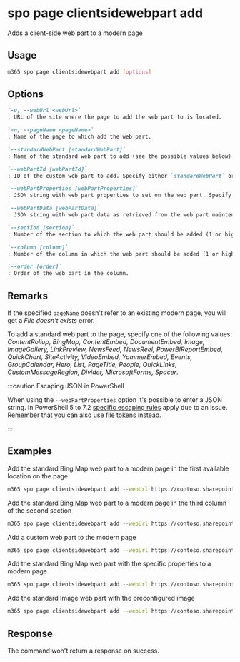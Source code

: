 
# spo page clientsidewebpart add

Adds a client-side web part to a modern page

## Usage

```sh
m365 spo page clientsidewebpart add [options]
```

## Options

```md defintion-list
`-u, --webUrl <webUrl>`
: URL of the site where the page to add the web part to is located.

`-n, --pageName <pageName>`
: Name of the page to which add the web part.

`--standardWebPart [standardWebPart]`
: Name of the standard web part to add (see the possible values below). Specify either `standardWebPart` or `webPartId` but not both.

`--webPartId [webPartId]`
: ID of the custom web part to add. Specify either `standardWebPart` or `webPartId` but not both.

`--webPartProperties [webPartProperties]`
: JSON string with web part properties to set on the web part. Specify either `webPartProperties` or `webPartData` but not both.

`--webPartData [webPartData]`
: JSON string with web part data as retrieved from the web part maintenance mode. Specify either `webPartProperties` or `webPartData` but not both.

`--section [section]`
: Number of the section to which the web part should be added (1 or higher).

`--column [column]`
: Number of the column in which the web part should be added (1 or higher).

`--order [order]`
: Order of the web part in the column.
```

<Global />

## Remarks

If the specified `pageName` doesn't refer to an existing modern page, you will get a _File doesn't exists_ error.

To add a standard web part to the page, specify one of the following values: _ContentRollup, BingMap, ContentEmbed, DocumentEmbed, Image, ImageGallery, LinkPreview, NewsFeed, NewsReel, PowerBIReportEmbed, QuickChart, SiteActivity, VideoEmbed, YammerEmbed, Events, GroupCalendar, Hero, List, PageTitle, People, QuickLinks, CustomMessageRegion, Divider, MicrosoftForms, Spacer_.

:::caution Escaping JSON in PowerShell

When using the `--webPartProperties` option it's possible to enter a JSON string. In PowerShell 5 to 7.2 [specific escaping rules](./../../../user-guide/using-cli.mdx#escaping-double-quotes-in-powershell) apply due to an issue. Remember that you can also use [file tokens](./../../../user-guide/using-cli.mdx#passing-complex-content-into-cli-options) instead.

:::

## Examples

Add the standard Bing Map web part to a modern page in the first available location on the page

```sh
m365 spo page clientsidewebpart add --webUrl https://contoso.sharepoint.com/sites/a-team --pageName page.aspx --standardWebPart BingMap
```

Add the standard Bing Map web part to a modern page in the third column of the second section

```sh
m365 spo page clientsidewebpart add --webUrl https://contoso.sharepoint.com/sites/a-team --pageName page.aspx --standardWebPart BingMap --section 2 --column 3
```

Add a custom web part to the modern page

```sh
m365 spo page clientsidewebpart add --webUrl https://contoso.sharepoint.com/sites/a-team --pageName page.aspx --webPartId 3ede60d3-dc2c-438b-b5bf-cc40bb2351e1
```

Add the standard Bing Map web part with the specific properties to a modern page

```sh
m365 spo page clientsidewebpart add --webUrl https://contoso.sharepoint.com/sites/a-team --pageName page.aspx --standardWebPart BingMap --webPartProperties '{"Title":"Foo location"}'
```

Add the standard Image web part with the preconfigured image

```sh
m365 spo page clientsidewebpart add --webUrl https://contoso.sharepoint.com/sites/a-team --pageName page.aspx --standardWebPart Image --webPartData '{ "dataVersion": "1.8", "serverProcessedContent": {"htmlStrings":{},"searchablePlainTexts":{"captionText":""},"imageSources":{"imageSource":"/sites/team-a/SiteAssets/work-life-balance.png"},"links":{}}, "properties": {"imageSourceType":2,"altText":"a group of people on a beach","overlayText":"Work life balance","fileName":"48146-OFF12_Justice_01.png","siteId":"27664b85-067d-4be9-a7d7-89b2e804d09f","webId":"a7664b85-067d-4be9-a7d7-89b2e804d09f","listId":"37664b85-067d-4be9-a7d7-89b2e804d09f","uniqueId":"67664b85-067d-4be9-a7d7-89b2e804d09f","imgWidth":650,"imgHeight":433,"fixAspectRatio":false,"isOverlayTextEnabled":true}}'
```

## Response

The command won't return a response on success.
